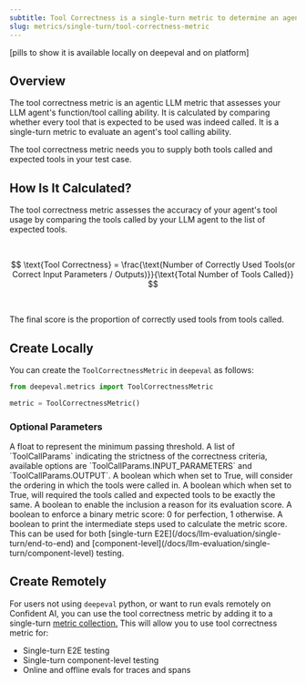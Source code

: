 ```yaml
---
subtitle: Tool Correctness is a single-turn metric to determine an agent's tool calling ability
slug: metrics/single-turn/tool-correctness-metric
---
```


[pills to show it is available locally on deepeval and on platform]

## Overview

The tool correctness metric is an agentic LLM metric that assesses your LLM agent's function/tool calling ability. It is calculated by comparing whether every tool that is expected to be used was indeed called. It is a single-turn metric to evaluate an agent's tool calling ability.

<Warning>

The tool correctness metric needs you to supply both tools called and expected tools in your test case.

</Warning>

## How Is It Calculated?

The tool correctness metric assesses the accuracy of your agent's tool usage by comparing the tools called by your LLM agent to the list of expected tools.

<br />

$$
\text{Tool Correctness} = \frac{\text{Number of Correctly Used Tools(or Correct Input Parameters / Outputs)}}{\text{Total Number of Tools Called}}
$$

<br />

The final score is the proportion of correctly used tools from tools called.

## Create Locally

You can create the `ToolCorrectnessMetric` in `deepeval` as follows:

```python
from deepeval.metrics import ToolCorrectnessMetric

metric = ToolCorrectnessMetric()
```

### Optional Parameters

<ParamField path="threshold" type="number" default={0.5}>
  A float to represent the minimum passing threshold.
</ParamField>
<ParamField path="evaluation_params" type="list" default="an empty list">
  A list of `ToolCallParams` indicating the strictness of the correctness
  criteria, available options are `ToolCallParams.INPUT_PARAMETERS` and
  `ToolCallParams.OUTPUT`.
</ParamField>
<ParamField path="should_consider_ordering" type="boolean" default={"false"}>
  A boolean which when set to True, will consider the ordering in which the
  tools were called in.
</ParamField>
<ParamField path="should_exact_match" type="boolean" default={"false"}>
  A boolean which when set to True, will required the tools called and expected
  tools to be exactly the same.
</ParamField>
<ParamField path="include_reason" type="boolean" default={"true"}>
  A boolean to enable the inclusion a reason for its evaluation score.
</ParamField>
<ParamField path="strict_mode" type="boolean" default={"false"}>
  A boolean to enforce a binary metric score: 0 for perfection, 1 otherwise.
</ParamField>
<ParamField path="verbose_mode" type="boolean" default={"false"}>
  A boolean to print the intermediate steps used to calculate the metric score.
</ParamField>

<Success>
  This can be used for both [single-turn
  E2E](/docs/llm-evaluation/single-turn/end-to-end) and
  [component-level](/docs/llm-evaluation/single-turn/component-level) testing.
</Success>

## Create Remotely

For users not using `deepeval` python, or want to run evals remotely on Confident AI, you can use the tool correctness metric by adding it to a single-turn [metric collection.](/metrics/metric-collections) This will allow you to use tool correctness metric for:

- Single-turn E2E testing
- Single-turn component-level testing
- Online and offline evals for traces and spans
